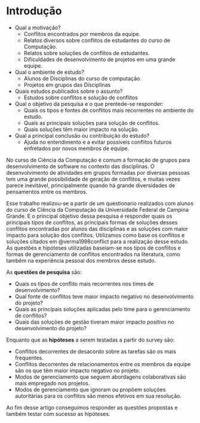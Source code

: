 # Introdução

- Qual a motivação?
    - Conflitos encontrados por membros da equipe.
    - Relatos diversos sobre conflitos de estudantes do curso de Computação.
    - Relatos sobre soluções de conflitos de estudantes.
    - Dificuldades de desenvolvimento de projetos em uma grande equipe.
- Qual o ambiente de estudo?
    - Alunos de Disciplinas do curso de computação.
    - Projetos em grupos das Disciplinas
- Quais estudos publicados sobre o assunto?
    - Estudos sobre conflitos e solução de conflitos
- Qual o objetivo da pesquisa e o que prentede-se responder:
    - Quais os tipos e fontes de conflitos mais recorrentes no ambiente do estudo.
    - Quais as principais soluções para solução de conflitos.
    - Quais soluções têm maior impacto na solução.
- Qual a principal conclusão ou contribuição do estudo?
    - Ajuda no entendimento e a evitar possíveis conflitos futuros enfretados por novos membros de equipe.

No curso de Ciência da Computação é comum a formação de grupos para desenvolvimento de software no contexto das disciplinas. O desenvolvimento de atividades em grupos formadas por diversas pessoas tem uma grande possibilidade de geração de conflitos, e muitas vezes parece inevitável, principalmente quando há grande diversidades de pensamentos entre os membros.

Esse trabalho realizou-se a partir de um questionario realizados com alunos do curso de Ciência da Computação da Universidade Federal de Campina Grande. E o principal objetivo dessa pesquisa é responder quais os principais tipos de conflitos, as principais formas de soluções desses conflitos encontradas por alunos das disciplinas e as soluções com maior impacto para solução dos conflitos. Utilizamos como base os conflitos e soluções citados em @verma1998conflict para a realização desse estudo. As questões e hipóteses utilizadas baseiam-se nos tipos de conflitos e formas de gerenciamento de conflitos encontrados na literatura, como também na experiência pessoal dos membros desse estudo.

As **questões de pesquisa** são:

* Quais os tipos de conflito mais recorrentes nos times de desenvolvimento?
* Qual fonte de conflitos teve maior impacto negativo no desenvolvimento do projeto?
* Quais as principais soluções aplicadas pelo time para o gerenciamento de conflitos?
* Quais das soluções de gestão tiveram maior impacto positivo no desenvolvimento do projeto?

Enquanto que as **hipóteses** a serem testadas a partir do survey são:

* Conflitos decorrentes de desacordo sobre as tarefas são os mais frequentes.
* Conflitos decorrentes de relacionamentos entre os membros da equipe são os que têm maior impacto negativo no projeto.
* Modos de gerenciamento que seguem abordagens colaborativas são mais empregado nos projetos. 
* Modos de gerenciamento que ignoram ou propõem soluções autoritárias para os conflitos são menos efetivos em sua resolução.

Ao fim desse artigo conseguimos responder as questões propostas e também testar com sucesso as hipóteses.